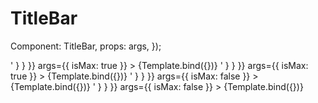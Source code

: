 

<Meta title="MDX/Title Bar" component={TitleBar} />

# TitleBar

  Component: TitleBar,
  props: args,
});

<Canvas>
  <Story 
    name="Default"
    parameters={{
      docs: {
        source: {
          code: '<TitleBar/>'
        }
      }
    }}
    args={{
      isMax: true
    }}
  >
    {Template.bind({})}
  </Story>
</Canvas>

<Canvas>
  <Story 
    name="Maximized"
    parameters={{
      docs: {
        source: {
          code: '<TitleBar isMax={true}/>'
        }
      }
    }}
    args={{
      isMax: true
    }}
  >
    {Template.bind({})}
  </Story>
</Canvas>

<Canvas>
  <Story 
    name="Unmaximized"
    parameters={{
      docs: {
        source: {
          code: '<TitleBar isMax={true}/>'
        }
      }
    }}
    args={{
      isMax: false
    }}
  >
    {Template.bind({})}
  </Story>
</Canvas>

<Canvas>
  <Story 
    name="Playground"
    parameters={{
      docs: {
        source: {
          code: '<TitleBar/>'
        }
      }
    }}
    args={{
      isMax: false
    }}
  >
    {Template.bind({})}
  </Story>
</Canvas>

<ArgsTable story="Playground"/>
